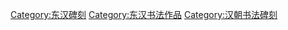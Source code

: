 [[Category:东汉碑刻|Category:东汉碑刻]]
[[Category:东汉书法作品|Category:东汉书法作品]]
[[Category:汉朝书法碑刻|Category:汉朝书法碑刻]]